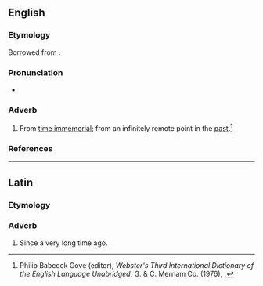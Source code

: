 ==English==

===Etymology===
Borrowed from {{bor|en|NL.|ab aeternō}}.

===Pronunciation===
* {{a|GenAm}} {{IPA|en|/ˌæb iˈtɚ.noʊ/|/ˌɑb ˌaɪˈtɚ.noʊ/}}

===Adverb===
{{en-adv|-}}

# From [[time immemorial]]; from an infinitely remote point in the [[past]].<ref name=Gove>Philip Babcock Gove (editor), ''Webster's Third International Dictionary of the English Language Unabridged'', G. & C. Merriam Co. (1976), {{ISBN|0-87779-101-5}}.</ref>

===References===
<references/>

----

==Latin==

===Etymology===
{{affix|la|ab|aeternus|alt2=aeternō}}

===Adverb===
{{la-adv|[[ab]] [[aeternus|aeternō]]|-}}

# Since a very long time ago.